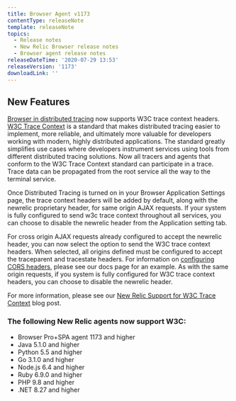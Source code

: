 ```yaml
---
title: Browser Agent v1173
contentType: releaseNote
template: releaseNote
topics:
  - Release notes
  - New Relic Browser release notes
  - Browser agent release notes
releaseDateTime: '2020-07-29 13:53'
releaseVersion: '1173'
downloadLink: ''
---
```


## New Features

[Browser in distributed tracing](https://docs.newrelic.com/docs/browser/new-relic-browser/browser-pro-features/browser-data-distributed-tracing) now supports W3C trace context headers. [W3C Trace Context](https://www.w3.org/TR/trace-context-1/) is a standard that makes distributed tracing easier to implement, more reliable, and ultimately more valuable for developers working with modern, highly distributed applications. The standard greatly simplifies use cases where developers instrument services using tools from different distributed tracing solutions. Now all tracers and agents that conform to the W3C Trace Context standard can participate in a trace. Trace data can be propagated from the root service all the way to the terminal service.

Once Distributed Tracing is turned on in your Browser Application Settings page, the trace context headers will be added by default, along with the newrelic proprietary header, for same origin AJAX requests. If your system is fully configured to send w3c trace context throughout all services, you can choose to disable the newrelic header from the Application setting tab.

For cross origin AJAX requests already configured to accept the newrelic header, you can now select the option to send the W3C trace context headers. When selected, all origins defined must be configured to accept the traceparent and tracestate headers. For information on [configuring CORS headers](https://docs.newrelic.com/docs/browser/new-relic-browser/browser-pro-features/browser-data-distributed-tracing#cors-configure), please see our docs page for an example. As with the same origin requests, if you system is fully configured for W3C trace context headers, you can choose to disable the newrelic header.

For more information, please see our [New Relic Support for W3C Trace Context](https://blog.newrelic.com/product-news/w3c-trace-context-distributed-tracing-standard/) blog post.

### The following New Relic agents now support W3C:

* Browser Pro+SPA agent 1173 and higher
* Java 5.1.0 and higher
* Python 5.5 and higher
* Go 3.1.0 and higher
* Node.js 6.4 and higher
* Ruby 6.9.0 and higher
* PHP 9.8 and higher
* .NET 8.27 and higher
